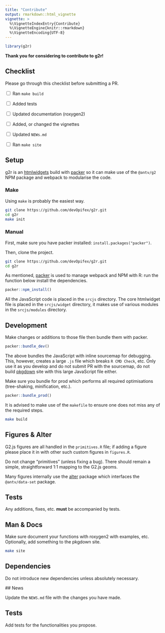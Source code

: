 ```yaml
---
title: "Contribute"
output: rmarkdown::html_vignette
vignette: >
  %\VignetteIndexEntry{Contribute}
  %\VignetteEngine{knitr::rmarkdown}
  %\VignetteEncoding{UTF-8}
---
```


```r
library(g2r)
```

__Thank you for considering to contribute to g2r!__

## Checklist

Please go through this checklist before submitting a PR.

<input type="checkbox"> Ran `make build`

<input type="checkbox"> Added tests

<input type="checkbox"> Updated documentation (roxygen2)

<input type="checkbox"> Added, or changed the vignettes

<input type="checkbox"> Updated `NEWs.md`

<input type="checkbox"> Ran `make site`

## Setup

g2r is an [htmlwidgets](http://htmlwidgets.org/) build with [packer](https://packer.john-coene.com/) so it can make use of the `@antv/g2` NPM package and webpack to modularise the code.

### Make

Using `make` is probably the easiest way.

```bash
git clone https://github.com/devOpifex/g2r.git
cd g2r
make init
```

### Manual

First, make sure you have packer installed: `install.packages("packer")`.

Then, clone the project.

```bash
git clone https://github.com/devOpifex/g2r.git
cd g2r
```

As mentioned, [packer](https://packer.john-coene.com/) is used to manage webpack and NPM with R: run the function below install the dependencies.

```r
packer::npm_install()
```

All the JavaScript code is placed in the `srcjs` directory. The core htmlwidget file is placed in the `srcjs/widget` directory, it makes use of various modules in the `srcjs/modules` directory.

## Development

Make changes or additions to those file then bundle them with packer.

```r
packer::bundle_dev()
```

The above bundles the JavaScript with inline sourcemap for debugging. This, however, creates a large `.js` file which breaks `R CMD Check`, etc. Only use it as you develop and do not submit PR with the sourcemap, do not build [pkgdown](https://github.com/r-lib/pkgdown) site with this large JavaScript file either.

Make sure you bundle for prod which performs all required optimisations (tree-shaking, minification, etc.).

```r
packer::bundle_prod()
```

It is advised to make use of the `makefile` to ensure one does not miss any of the required steps.

```bash
make build
```

## Figures & Alter

G2.js figures are all handled in the `primitives.R` file; if adding a figure please place it in with other such custom figures in `figures.R`.

Do not change "primitives" (unless fixing a bug). There should remain a simple, straightforward 1:1 mapping to the G2.js geoms.

Many figures internally use the [alter](https://github.com/devOpifex/alter) package which interfaces the `@antv/data-set` package.

## Tests

Any additions, fixes, etc. __must__ be accompanied by tests.

## Man & Docs

Make sure document your functions with roxygen2 with examples, etc. Optionally, add something to the pkgdown site.

```bash
make site
```

## Dependencies

Do not introduce new dependencies unless absolutely necessary.

## News

Update the `NEWS.md` file with the changes you have made.

## Tests

Add tests for the functionalities you propose.
